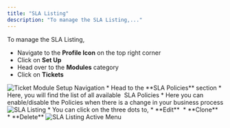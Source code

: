 ```yaml
---
title: "SLA Listing"
description: "To manage the SLA Listing,..."
---
```


To manage the SLA Listing,

*   Navigate to the **Profile Icon** on the top right corner
*   Click on **Set Up**
*   Head over to the **Modules** category
*   Click on **Tickets**

<img src="images/016-ticket-module-setup-navigation-26151466049945.png" alt="Ticket Module Setup Navigation" />
*   Head to the **SLA Policies** section
*   Here, you will find the list of all available  SLA Policies
*   Here you can enable/disable the Policies when there is a change in your business process

<img src="images/017-sla-listing-26151991618585.png" alt="SLA Listing" />
*   You can click on the three dots to,
    *   **Edit** 
    *   **Clone** 
    *   **Delete**

<img src="images/018-sla-listing-active-menu-26152384003353.png" alt="SLA Listing Active Menu" />